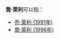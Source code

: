 '''喬·萊利'''可以指：
* [[乔·莱利_(1991年)|乔·莱利 (1991年)]]
* [[喬·萊利_(1996年)|喬·萊利 (1996年)]]
{{Disambiguation|Cat=三字人名譯名消歧義}}